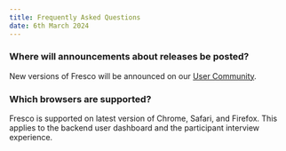 ```yaml
---
title: Frequently Asked Questions
date: 6th March 2024
---
```


### Where will announcements about releases be posted?

New versions of Fresco will be announced on our <a href="https://community.networkcanvas.com/" target="_blank">User Community</a>.

### Which browsers are supported?

Fresco is supported on latest version of Chrome, Safari, and Firefox. This applies to the backend user dashboard and the participant interview experience.
